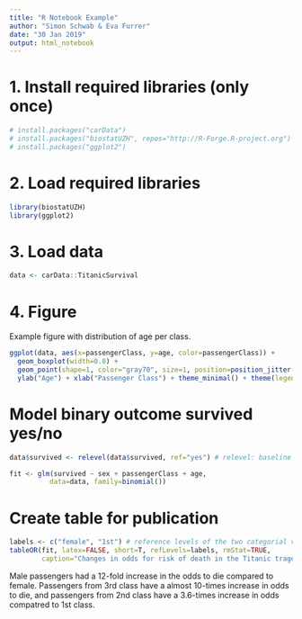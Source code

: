 ```yaml
---
title: "R Notebook Example"
author: "Simon Schwab & Eva Furrer"
date: "30 Jan 2019"
output: html_notebook
---
```


# 1. Install required libraries (only once)
```r
# install.packages("carData")
# install.packages("biostatUZH", repos="http://R-Forge.R-project.org")
# install.packages("ggplot2")
```

# 2. Load required libraries
```r
library(biostatUZH)
library(ggplot2)
```

# 3. Load data
```r
data <- carData::TitanicSurvival
```

# 4. Figure
Example figure with distribution of age per class.
```r
ggplot(data, aes(x=passengerClass, y=age, color=passengerClass)) + 
  geom_boxplot(width=0.8) +
  geom_point(shape=1, color="gray70", size=1, position=position_jitter(width=0.3, height=0.01)) +
  ylab("Age") + xlab("Passenger Class") + theme_minimal() + theme(legend.position="none") 
```


# Model binary outcome survived yes/no
```r
data$survived <- relevel(data$survived, ref="yes") # relevel: baseline is survived: yes

fit <- glm(survived ~ sex + passengerClass + age,
          data=data, family=binomial())
```

# Create table for publication
```r
labels <- c("female", "1st") # reference levels of the two categorial variables
tableOR(fit, latex=FALSE, short=T, refLevels=labels, rmStat=TRUE,
        caption="Changes in odds for risk of death in the Titanic tragedy.")
```

Male passengers had a 12-fold increase in the odds to die compared to female. Passengers from 3rd class have a almost 10-times increase in odds to die, and passengers from 2nd class have a 3.6-times increase in odds compatred to 1st class.